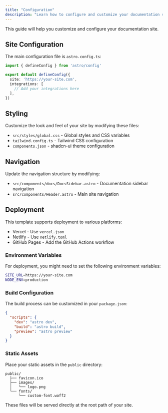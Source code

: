 ```yaml
---
title: "Configuration"
description: "Learn how to configure and customize your documentation site."
---
```



This guide will help you customize and configure your documentation site.

## Site Configuration

The main configuration file is `astro.config.ts`:

```typescript
import { defineConfig } from 'astro/config'

export default defineConfig({
  site: 'https://your-site.com',
  integrations: [
    // Add your integrations here
  ],
})
```

## Styling

Customize the look and feel of your site by modifying these files:

- `src/styles/global.css` - Global styles and CSS variables
- `tailwind.config.ts` - Tailwind CSS configuration
- `components.json` - shadcn-ui theme configuration

## Navigation

Update the navigation structure by modifying:

- `src/components/docs/DocsSidebar.astro` - Documentation sidebar navigation
- `src/components/Header.astro` - Main site navigation

## Deployment

This template supports deployment to various platforms:

- Vercel - Use `vercel.json`
- Netlify - Use `netlify.toml`
- GitHub Pages - Add the GitHub Actions workflow

### Environment Variables

For deployment, you might need to set the following environment variables:

```bash
SITE_URL=https://your-site.com
NODE_ENV=production
```

### Build Configuration

The build process can be customized in your `package.json`:

```json
{
  "scripts": {
    "dev": "astro dev",
    "build": "astro build",
    "preview": "astro preview"
  }
}
```

### Static Assets

Place your static assets in the `public` directory:

```
public/
  ├── favicon.ico
  ├── images/
  │   └── logo.png
  └── fonts/
      └── custom-font.woff2
```

These files will be served directly at the root path of your site.